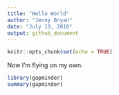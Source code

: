 ```yaml
---
title: "Hello World"
author: "Jenny Bryan"
date: "July 13, 2016"
output: github_document
---
```


```r
knitr::opts_chunk$set(echo = TRUE)
```

Now I'm flying on my own.

```r
library(gapminder)
summary(gapminder)
```

